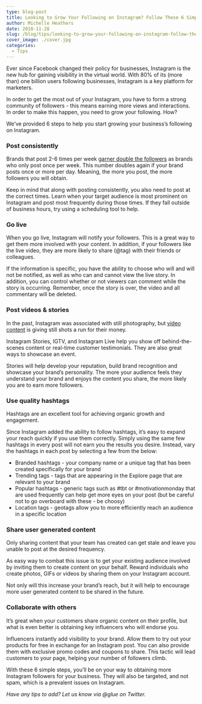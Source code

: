 ```yaml
---
type: blog-post
title: Looking to Grow Your Following on Instagram? Follow These 6 Simple Steps
author: Michelle Heathers
date: 2018-11-28
slug: /blog/tips/looking-to-grow-your-following-on-instagram-follow-these-6-simple-steps
cover_image: ./cover.jpg
categories:
  - Tips
---
```


Ever since Facebook changed their policy for businesses, Instagram is the new
hub for gaining visibility in the virtual world. With 80% of its (more than)
one billion users following businesses, Instagram is a key platform for
marketers.

In order to get the most out of your Instagram, you have to form a strong
community of followers - this means earning more views and interactions.
In order to make this happen, you need to grow your following. How?

We’ve provided 6 steps to help you start growing your business’s following on
Instagram.

### Post consistently

Brands that post 2-6 times per week [garner double the followers][1] as brands who only post once per week. This number doubles again if your brand posts once or more per day. Meaning, the more you post, the more followers you will obtain.

Keep in mind that along with posting consistently, you also need to post at
the correct times. Learn when your target audience is most prominent on
Instagram and post most frequently during those times. If they fall outside of
business hours, try using a scheduling tool to help.

### Go live

When you go live, Instagram will notify your followers. This is a great way to
get them more involved with your content. In addition, if your followers like
the live video, they are more likely to share (@tag) with their friends or
colleagues.

If the information is specific, you have the ability to choose who will and
will not be notified, as well as who can and cannot view the live story. In
addition, you can control whether or not viewers can comment while the story
is occurring. Remember, once the story is over, the video and all commentary
will be deleted.

### Post videos & stories

In the past, Instagram was associated with still photography, but [video content][2] is giving still shots a run for their money.

Instagram Stories, IGTV, and Instagram Live help you show off
behind-the-scenes content or real-time customer testimonials. They are also
great ways to showcase an event.

Stories will help develop your reputation, build brand recognition and
showcase your brand’s personality. The more your audience feels they
understand your brand and enjoys the content you share, the more likely you
are to earn more followers.

### Use quality hashtags

Hashtags are an excellent tool for achieving organic growth and engagement.

Since Instagram added the ability to follow hashtags, it’s easy to expand your
reach quickly if you use them correctly. Simply using the same few hashtags in
every post will not earn you the results you desire. Instead, vary the
hashtags in each post by selecting a few from the below:

- Branded hashtags - your company name or a unique tag that has been
  created specifically for your brand
- Trending tags - tags that are appearing in the Explore page that are relevant to your brand
- Popular hashtags - generic tags such as #tbt or #motivationmonday that are used frequently can help get more eyes on your post (but be careful not to go overboard with these - be choosy)
- Location tags - geotags allow you to more efficiently reach an audience in a specific location

### Share user generated content

Only sharing content that your team has created can get stale and leave you
unable to post at the desired frequency.

As easy way to combat this issue is to get your existing audience involved by
inviting them to create content on your behalf. Reward individuals who create
photos, GIFs or videos by sharing them on your Instagram account.

Not only will this increase your brand’s reach, but it will help to encourage
more user generated content to be shared in the future.

### Collaborate with others

It’s great when your customers share organic content on their profile, but
what is even better is obtaining key influencers who will endorse you.

Influencers instantly add visibility to your brand. Allow them to try out your
products for free in exchange for an Instagram post. You can also provide them
with exclusive promo codes and coupons to share. This tactic will lead
customers to your page, helping your number of followers climb.

With these 6 simple steps, you’ll be on your way to obtaining more Instagram
followers for your business. They will also be targeted, and not spam, which
is a prevalent issues on Instagram.

_Have any tips to add? Let us know via @glue on Twitter._

[1]: https://blog.tailwindapp.com/how-often-should-i-post-to-instagram-at-least-once-per-day/
[2]: /blog/social-media-tips/how-to-maximize-video-content-across-your-social-networks
